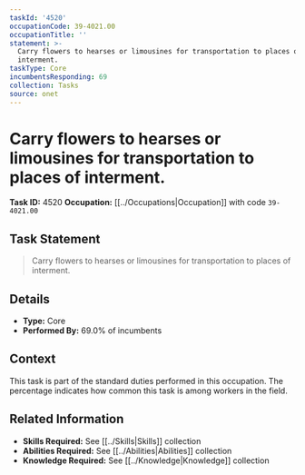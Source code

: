 ```yaml
---
taskId: '4520'
occupationCode: 39-4021.00
occupationTitle: ''
statement: >-
  Carry flowers to hearses or limousines for transportation to places of
  interment.
taskType: Core
incumbentsResponding: 69
collection: Tasks
source: onet
---
```

# Carry flowers to hearses or limousines for transportation to places of interment.

**Task ID:** 4520
**Occupation:** [[../Occupations|Occupation]] with code `39-4021.00`

## Task Statement

> Carry flowers to hearses or limousines for transportation to places of interment.

## Details

- **Type:** Core
- **Performed By:** 69.0% of incumbents

## Context

This task is part of the standard duties performed in this occupation. The percentage indicates how common this task is among workers in the field.

## Related Information

- **Skills Required:** See [[../Skills|Skills]] collection
- **Abilities Required:** See [[../Abilities|Abilities]] collection
- **Knowledge Required:** See [[../Knowledge|Knowledge]] collection
